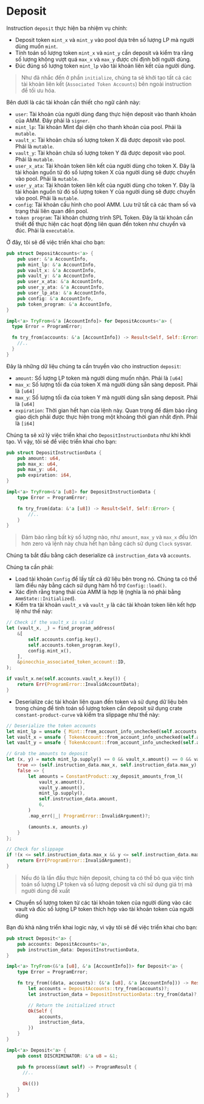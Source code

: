 # Deposit

Instruction `deposit` thực hiện ba nhiệm vụ chính:
- Deposit token `mint_x` và `mint_y` vào pool dựa trên số lượng LP mà người dùng muốn `mint`.
- Tính toán số lượng token `mint_x` và `mint_y` cần deposit và kiểm tra rằng số lượng không vượt quá `max_x` và `max_y` được chỉ định bởi người dùng.
- Đúc đúng số lượng token `mint_lp` vào tài khoản liên kết của người dùng. 

> Như đã nhắc đến ở phần `initialize`, chúng ta sẽ khởi tạo tất cả các tài khoản liên kết (`Associated Token Accounts`) bên ngoài instruction để tối ưu hóa.

<ArticleSection name="Các tài khoản cần thiết" id="required-accounts" level="h2" />

Bên dưới là các tài khoản cần thiết cho ngữ cảnh này:
- `user`: Tài khoản của người dùng đang thực hiện deposit vào thanh khoản của AMM. Đây phải là `signer`.
- `mint_lp`: Tài khoản Mint đại diện cho thanh khoản của pool. Phải là `mutable`.
- `vault_x`: Tài khoản chứa số lượng token X đã được deposit vào pool. Phải là `mutable`.
- `vault_y`: Tài khoản chứa số lượng token Y đã được deposit vào pool. Phải là `mutable`.
- `user_x_ata`: Tài khoản token liên kết của người dùng cho token X. Đây là tài khoản nguồn từ đó số lượng token X của người dùng sẽ được chuyển vào pool. Phải là `mutable`.
- `user_y_ata`: Tài khoản token liên kết của người dùng cho token Y. Đây là tài khoản nguồn từ đó số lượng token Y của người dùng sẽ được chuyển vào pool. Phải là `mutable`.
- `config`: Tài khoản cấu hình cho pool AMM. Lưu trữ tất cả các tham số và trạng thái liên quan đến pool.
- `token program`: Tài khoản chương trình SPL Token. Đây là tài khoản cần thiết để thực hiện các hoạt động liên quan đến token như chuyển và đúc. Phải là `executable`.

Ở đây, tôi sẽ để việc triển khai cho bạn:

```rust
pub struct DepositAccounts<'a> {
    pub user: &'a AccountInfo,
    pub mint_lp: &'a AccountInfo,
    pub vault_x: &'a AccountInfo,
    pub vault_y: &'a AccountInfo,
    pub user_x_ata: &'a AccountInfo,
    pub user_y_ata: &'a AccountInfo,
    pub user_lp_ata: &'a AccountInfo,
    pub config: &'a AccountInfo,
    pub token_program: &'a AccountInfo,
}

impl<'a> TryFrom<&'a [AccountInfo]> for DepositAccounts<'a> {
  type Error = ProgramError;

  fn try_from(accounts: &'a [AccountInfo]) -> Result<Self, Self::Error> {
    //.. 
  }
}
```

<ArticleSection name="Dữ liệu cho Instruction" id="instruction-data" level="h2" />

Đây là những dữ liệu chúng ta cần truyền vào cho instruction `deposit`:
- `amount`: Số lượng LP token mà người dùng muốn nhận. Phải là `[u64]`
- `max_x`: Số lượng tối đa của token X mà người dùng sẵn sàng deposit. Phải là `[u64]`
- `max_y`: Số lượng tối đa của token Y mà người dùng sẵn sàng deposit. Phải là `[u64]`
- `expiration`: Thời gian hết hạn của lệnh này. Quan trọng để đảm bảo rằng giao dịch phải được thực hiện trong một khoảng thời gian nhất định. Phải là `[i64]`

Chúng ta sẽ xử lý việc triển khai cho `DepositInstructionData` như khi khởi tạo. Vì vậy, tôi sẽ để việc triển khai cho bạn:

```rust
pub struct DepositInstructionData {
    pub amount: u64,
    pub max_x: u64,
    pub max_y: u64,
    pub expiration: i64,
}

impl<'a> TryFrom<&'a [u8]> for DepositInstructionData {
    type Error = ProgramError;

    fn try_from(data: &'a [u8]) -> Result<Self, Self::Error> {
        //..
    }
}
```

> Đảm bảo rằng bất kỳ số lượng nào, như `amount`, `max_y` và `max_x` đều lớn hơn zero và lệnh này chưa hết hạn bằng cách sử dụng `Clock` sysvar.

<ArticleSection name="Instruction Logic" id="instruction-logic" level="h2" />

Chúng ta bắt đầu bằng cách deserialize cả `instruction_data` và `accounts`.

Chúng ta cần phải:
- Load tài khoản `Config` để lấy tất cả dữ liệu bên trong nó. Chúng ta có thể làm điều này bằng cách sử dụng hàm hỗ trợ `Config::load()`.
- Xác định rằng trạng thái của AMM là hợp lệ (nghĩa là nó phải bằng `AmmState::Initialized`).
- Kiểm tra tài khoản `vault_x` và `vault_y` là các tài khoản token liên kết hợp lệ như thế này:
```rust
// Check if the vault_x is valid
let (vault_x, _) = find_program_address(
    &[
        self.accounts.config.key(),
        self.accounts.token_program.key(),
        config.mint_x(),
    ],
    &pinocchio_associated_token_account::ID,
);

if vault_x.ne(self.accounts.vault_x.key()) {
    return Err(ProgramError::InvalidAccountData);
}
```
- Deserialize các tài khoản liên quan đến token và sử dụng dữ liệu bên trong chúng để tính toán số lượng token cần deposit sử dụng crate `constant-product-curve` và kiểm tra slippage như thế này: 
```rust
// Deserialize the token accounts
let mint_lp = unsafe { Mint::from_account_info_unchecked(self.accounts.mint_lp)? };
let vault_x = unsafe { TokenAccount::from_account_info_unchecked(self.accounts.vault_x)? };
let vault_y = unsafe { TokenAccount::from_account_info_unchecked(self.accounts.vault_y)? };

// Grab the amounts to deposit
let (x, y) = match mint_lp.supply() == 0 && vault_x.amount() == 0 && vault_y.amount() == 0 {
    true => (self.instruction_data.max_x, self.instruction_data.max_y),
    false => {
        let amounts = ConstantProduct::xy_deposit_amounts_from_l(
            vault_x.amount(),
            vault_y.amount(),
            mint_lp.supply(),
            self.instruction_data.amount,
            6,
        )
        .map_err(|_| ProgramError::InvalidArgument)?;

        (amounts.x, amounts.y)
    }
};

// Check for slippage
if !(x <= self.instruction_data.max_x && y <= self.instruction_data.max_y) {
    return Err(ProgramError::InvalidArgument);
}
```

> Nếu đó là lần đầu thực hiện deposit, chúng ta có thể bỏ qua việc tính toán số lượng LP token và số lượng deposit và chỉ sử dụng giá trị mà người dùng đề xuất

- Chuyển số lượng token từ các tài khoản token của người dùng vào các vault và đúc số lượng LP token thích hợp vào tài khoản token của người dùng

Bạn đủ khả năng triển khai logic này, vì vậy tôi sẽ để việc triển khai cho bạn:

```rust
pub struct Deposit<'a> {
    pub accounts: DepositAccounts<'a>,
    pub instruction_data: DepositInstructionData,
}

impl<'a> TryFrom<(&'a [u8], &'a [AccountInfo])> for Deposit<'a> {
    type Error = ProgramError;

    fn try_from((data, accounts): (&'a [u8], &'a [AccountInfo])) -> Result<Self, Self::Error> {
        let accounts = DepositAccounts::try_from(accounts)?;
        let instruction_data = DepositInstructionData::try_from(data)?;

        // Return the initialized struct
        Ok(Self {
            accounts,
            instruction_data,
        })
    }
}

impl<'a> Deposit<'a> {
    pub const DISCRIMINATOR: &'a u8 = &1;

    pub fn process(&mut self) -> ProgramResult {
      //..
    
      Ok(())
    }
}
```
